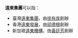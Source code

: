 '''遠東集團'''可以指：
* 臺灣[[遠東集團_(台灣)|遠東集團]]，由[[徐有庠|徐有庠]]創辦
* 香港[[遠東發展|遠東發展]]，由[[邱德根|邱德根]]創辦
* 新加坡[[遠東機構|遠東機構]]，由[[黃廷芳|黃廷芳]]創辦
{{Disambig|cat=组织机构消歧义}}